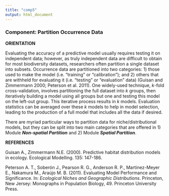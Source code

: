 ---
title: "comp5"
output: html_document
---

### **Component: Partition Occurrence Data**

**ORIENTATION**

Evaluating the accuracy of a predictive model usually requires testing it on independent data; however, as truly independent data are difficult to obtain for most biodiversity datasets, researchers often partition a single dataset into subsets. Occurrence data are partitioned into two categories: 1) those used to make the model (i.e. “training” or “calibration”); and 2) others that are withheld for evaluating it (i.e. “testing” or “evaluation” data) (Guisan and Zimmermann 2000; Peterson et al. 2011). One widely-used technique, *k*-fold cross-validation, involves partitioning the full dataset into *k* groups, then iteratively building a model using all groups but one and testing this model on the left-out group. This iterative process results in *k* models. Evaluation statistics can be averaged over these *k* models to help in model selection, leading to the production of a full model that includes all the data if desired.

There are myriad particular ways to partition data for niche/distributional models, but they can be split into two main categories that are offered in 1) Module ***Non-spatial Partition*** and 2) Module ***Spatial Partition***. 

**REFERENCES**

Guisan A., Zimmermann N.E. (2000). Predictive habitat distribution models in ecology. Ecological Modelling. 135: 147-186.

Peterson A. T., Soberón J., Pearson R. G., Anderson R. P., Martinez-Meyer E., Nakamura M., Araújo M. B. (2011). Evaluating Model Performance and Significance. In: *Ecological Niches and Geographic Distributions*. Princeton, New Jersey: Monographs in Population Biology, 49. Princeton University Press.

